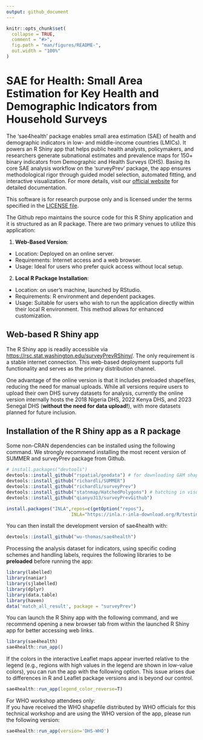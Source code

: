 ```yaml
---
output: github_document
---
```


<!-- README.md is generated from README.Rmd. Please edit that file -->

```r
knitr::opts_chunk$set(
  collapse = TRUE,
  comment = "#>",
  fig.path = "man/figures/README-",
  out.width = "100%"
)
```

# SAE for Health: Small Area Estimation for Key Health and Demographic Indicators from Household Surveys

<!-- badges: start -->
<!-- badges: end -->

The 'sae4health' package enables small area estimation (SAE) of health and demographic indicators in low- and middle-income countries (LMICs). It powers an R Shiny app that helps public health analysts, policymakers, and researchers generate subnational estimates and prevalence maps for 150+ binary indicators from Demographic and Health Surveys (DHS). Basing its core SAE analysis workflow on the 'surveyPrev' package, the app ensures methodological rigor through guided model selection, automated fitting, and interactive visualization. For more details, visit our [official website](https://wu-thomas.github.io/surveyPrev_website/){target="_blank"} for detailed documentation. 

This software is for research purpose only and is licensed under the terms specified in the [LICENSE file](https://github.com/wu-thomas/sae4health/blob/main/LICENSE.md).  

The Github repo maintains the source code for this R Shiny application and it is structured as an R package. There are two primary venues to utilize this application:

1. **Web-Based Version**:

* Location: Deployed on an online server.
* Requirements: Internet access and a web browser.
* Usage: Ideal for users who prefer quick access without local setup.

2. **Local R Package Installation**:

* Location: on user's machine, launched by RStudio. 
* Requirements: R environment and dependent packages.
* Usage: Suitable for users who wish to run the application directly within their local R environment. This method allows for enhanced customization.


## Web-based R Shiny app

The R Shiny app is readily accessible via [https://rsc.stat.washington.edu/surveyPrevRShiny/](https://rsc.stat.washington.edu/surveyPrevRShiny/). The only requirement is a stable internet connection. This web-based deployment supports full functionality and serves as the primary distribution channel.

One advantage of the online version is that it includes preloaded shapefiles, reducing the need for manual uploads. While all versions require users to upload their own DHS survey datasets for analysis, currently the online version internally hosts the 2018 Nigeria DHS, 2022 Kenya DHS, and 2023 Senegal DHS (**without the need for data upload!**), with more datasets planned for future inclusion.  


## Installation of the R Shiny app as a R package

Some non-CRAN dependencies can be installed using the following command. We strongly recommend installing the most recent version of SUMMER and surveyPrev package from Github. 

``` r
# install.packages("devtools")
devtools::install_github("rspatial/geodata") # for downloading GAM shapefile
devtools::install_github("richardli/SUMMER")
devtools::install_github("richardli/surveyPrev")
devtools::install_github("statnmap/HatchedPolygons") # hatching in visualizations
devtools::install_github("qianyu313/surveyPrevGithub")

install.packages("INLA",repos=c(getOption("repos"),
                        INLA="https://inla.r-inla-download.org/R/testing"),dep=TRUE)

```


You can then install the development version of sae4health with:

``` r
devtools::install_github("wu-thomas/sae4health")
```

<!-- Our tool depends specifically on 2.12.0 version of the labelled package, so we make sure the correct version is used.  -->

<!-- ``` {r, eval=F, echo=T} -->
<!-- remotes::install_version("labelled", "2.12.0") -->
<!-- ``` -->

Processing the analysis dataset for indicators, using specific coding schemes and handling labels, requires the following libraries to be **preloaded** before running the app:  

```r
library(labelled)
library(naniar)
library(sjlabelled)
library(dplyr)
library(data.table)
library(haven)
data('match_all_result', package = "surveyPrev")

```


You can launch the R Shiny app with the following command, and we recommend opening a new browser tab from within the launched R Shiny app for better accessing web links.

```r

library(sae4health)
sae4health::run_app()

```


If the colors in the interactive Leaflet maps appear inverted relative to the legend (e.g., regions with high values in the legend are shown in low-value colors), you can run the app with the following option. This issue arises due to differences in R and Leaflet package versions and is beyond our control.

```r

sae4health::run_app(legend_color_reverse=T)

```

For WHO workshop attendees only:  
If you have received the WHO shapefile distributed by WHO officials for this technical workshop and are using the WHO version of the app, please run the following version:

```r

sae4health::run_app(version='DHS-WHO')

```

<!-- ## Deploy the RShiny app as a Docker image -->

<!-- The user need to first install the Docker desktop app from [https://docs.docker.com/get-docker/](https://docs.docker.com/get-docker/). -->
<!-- Windows users may need to enable the Windows Subsystem for Linux (WSL), which can be done by executing the ‘wsl  --install' in the command line. -->
<!-- Several methods are available for deploying this RShiny app locally using Docker. Special thanks to \@Charlton Callender for providing these deployment techniques. -->

<!-- ### Docker desktop app -->

<!-- 1. Open the Docker desktop app -->

<!-- 2. Download the image: -->
<!--     - This is only required the first time you use the app or for downloading a new version/tag. -->
<!--     - In the search bar, search for 'yunhanwu/saeforhealth:v1.0.1'. -->
<!--     - Hover cursor over relevant result and click 'Pull'. -->

<!-- 3. Run a container with the downloaded image: -->
<!--     - From sidebar, open 'Images' -> 'Local'. Should now have a row for 'Name'='yunhanwu/saeforhealth' and 'Tag'='v1.0.1'.  -->
<!--     - Under actions click 'Run' (the play button). -->
<!--     - Expand 'optional settings'. -->
<!--       - Under 'Ports': Fill 'Host port' with '3838'. -->
<!--     - Click 'Run' -->

<!-- 4. Open the RShiny app in your web browser by navigating to 'http://localhost:3838/'. -->

<!-- 5. When done, close the webpage and: -->
<!--     - From sidebar, open 'Containers'. -->
<!--     - Look for rows with 'Image'='yunhanwu/saeforhealth' & Status = 'Running'. -->
<!--     - Under 'Actions' click 'Stop' -->

<!-- ### Command line (with internet access) -->

<!-- 1. Open the command line. -->

<!-- 2. Download the image: `docker pull yunhanwu/saeforhealth:v1.0.1` -->

<!-- 3. Run a container with the downloaded image:　`docker run --rm -p 3838:3838 yunhanwu/saeforhealth:v1.0.1` -->

<!-- 4. Open the RShiny app in your web browser by navigating to 'http://localhost:3838/'. -->

<!-- 5. When done, close the webpage and: -->
<!--     - From sidebar, open 'Containers'. -->
<!--     - Look for rows with 'Image'='yunhanwu/saeforhealth' & Status = 'Running'. -->
<!--     - Under 'Actions' click 'Stop' -->

<!-- ### Command line (with file copy of image) -->

<!-- 1. Open the command line. -->

<!-- 2. Obtain the docker image in tar format from another source. Load into docker with: `docker load --input file_path.tar` -->

<!-- 3. Run a container with the downloaded image:　`docker run --rm -p 3838:3838 yunhanwu/saeforhealth:v1.0.1` -->

<!-- 4. Open the RShiny app in your web browser by navigating to 'http://localhost:3838/'. -->

<!-- 5. When done, close the webpage and: -->
<!--     - From sidebar, open 'Containers'. -->
<!--     - Look for rows with 'Image'='yunhanwu/saeforhealth' & Status = 'Running'. -->
<!--     - Under 'Actions' click 'Stop' -->


